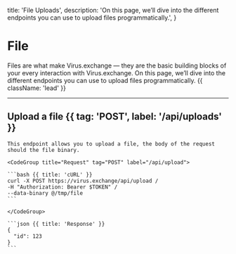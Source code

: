   title: 'File Uploads',
  description:
    'On this page, we’ll dive into the different endpoints you can use to upload files programmatically.',
}

# File

Files are what make Virus.exchange — they are the basic building blocks of your every interaction with Virus.exchange. On this page, we’ll dive into the different endpoints you can use to upload files programmatically. {{ className: 'lead' }}

---

## Upload a file {{ tag: 'POST', label: '/api/uploads' }}

<Row>
  <Col>

    This endpoint allows you to upload a file, the body of the request should the file binary.

  </Col>
  <Col sticky>

    <CodeGroup title="Request" tag="POST" label="/api/upload">

    ```bash {{ title: 'cURL' }}
    curl -X POST https://virus.exchange/api/upload /
    -H "Authorization: Bearer $TOKEN" /
    --data-binary @/tmp/file
    ```

    </CodeGroup>

    ```json {{ title: 'Response' }}
    {
      "id": 123
    }
    ```

  </Col>
</Row>
